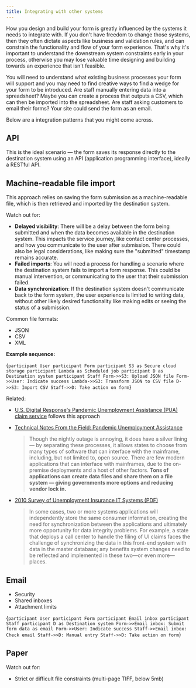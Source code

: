 ```yaml
---
title: Integrating with other systems
---
```



How you design and build your form is greatly influenced by the systems it needs to integrate with. If you don't have freedom to change those systems, then they often dictate aspects like business and validation rules, and can constrain the functionality and flow of your form experience. That's why it's important to understand the downstream system constraints early in your process, otherwise you may lose valuable time designing and building towards an experience that isn't feasible.

You will need to understand what existing business processes your form will support and you may need to find creative ways to find a wedge for your form to be introduced. Are staff manually entering data into a spreadsheet? Maybe you can create a process that outputs a CSV, which can then be imported into the spreadsheet. Are staff asking customers to email their forms? Your site could send the form as an email.

Below are a integration patterns that you might come across.

<TOCInline toc={toc} />

## API

This is the ideal scenario — the form saves its response directly to the destination system using an API (application programming interface), ideally a RESTful API.

## Machine-readable file import

This approach relies on saving the form submission as a machine-readable file, which is then retrieved and imported by the destination system.

Watch out for:

- **Delayed visibility**: There will be a delay between the form being submitted and when the data becomes available in the destination system. This impacts the service journey, like contact center processes, and how you communicate to the user after submission. There could also be legal considerations, like making sure the "submitted" timestamp remains accurate.
- **Failed imports**: You will need a process for handling a scenario where the destination system fails to import a form response. This could be manual intervention, or communicating to the user that their submission failed.
- **Data synchronization**: If the destination system doesn't communicate back to the form system, the user experience is limited to writing data, without other likely desired functionality like making edits or seeing the status of a submission.

Common file formats:

- JSON
- CSV
- XML

**Example sequence:**

<Mermaid>{`
  participant User
  participant Form
  participant S3 as Secure cloud storage
  participant Lambda as Scheduled job
  participant D as Destination system
  participant Staff
  Form->>S3: Upload JSON file
  Form->>User: Indicate success
  Lambda->>S3: Transform JSON to CSV file
  D->>S3: Import CSV
  Staff->>D: Take action on form
`}</Mermaid>

Related:

- [U.S. Digital Response's Pandemic Unemployment Assistance (PUA) claim service](https://github.com/usdigitalresponse/project-papua) follows this approach
- [Technical Notes From the Field: Pandemic Unemployment Assistance](https://medium.com/u-s-digital-response/technical-notes-from-the-field-pandemic-unemployment-assistance-db5421134969)

  > Though the nightly outage is annoying, it does have a silver lining — by separating these processes, it allows states to choose from many types of software that can interface with the mainframe, including, but not limited to, open source. There are few modern applications that can interface with mainframes, due to the on-premise deployments and a host of other factors. **Tons of applications can create data files and share them on a file system — giving governments more options and reducing vendor lock in.**

- [2010 Survey of Unemployment Insurance IT Systems (PDF)](http://www.itsc.org/itsc%20public%20library/NationalViewUI_IT%20Systems.pdf)

  > In some cases, two or more systems applications will independently store the same consumer information, creating the need for synchronization between the applications and ultimately more opportunity for data integrity problems. For example, a state that deploys a call center to handle the filing of UI claims faces the challenge of synchronizing the data in this front-end system with data in the master database; any benefits system changes need to be reflected and implemented in these two—or even more—places.

## Email

- Security
- Shared inboxes
- Attachment limits

<Mermaid>{`
  participant User
  participant Form
  participant Email inbox
  participant Staff
  participant D as Destination system
  Form->>Email inbox: Submit form data as email
  Form->>User: Indicate success
  Staff->>Email inbox: Check email
  Staff->>D: Manual entry
  Staff->>D: Take action on form
`}</Mermaid>

## Paper

Watch out for:

- Strict or difficult file constraints (multi-page TIFF, below 5mb)
